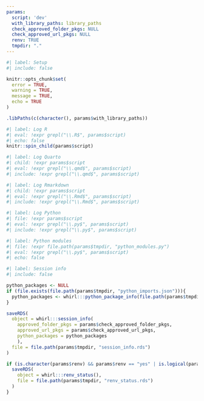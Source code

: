 ```yaml
---
params:
  script: 'dev'
  with_library_paths: library_paths
  check_approved_folder_pkgs: NULL
  check_approved_url_pkgs: NULL
  renv: TRUE
  tmpdir: "."
---
```


```r
#| label: Setup
#| include: false

knitr::opts_chunk$set(
  error = TRUE,
  warning = TRUE,
  message = TRUE,
  echo = TRUE
)

.libPaths(c(character(), params$with_library_paths))
```

```r
#| label: Log R
#| eval: !expr grepl("\\.R$", params$script)
#| echo: false
knitr::spin_child(params$script)
```

```r
#| label: Log Quarto
#| child: !expr params$script
#| eval: !expr grepl("\\.qmd$", params$script)
#| include: !expr grepl("\\.qmd$", params$script)
```

```r
#| label: Log Rmarkdown
#| child: !expr params$script
#| eval: !expr grepl("\\.Rmd$", params$script)
#| include: !expr grepl("\\.Rmd$", params$script)
```

```python
#| label: Log Python
#| file: !expr params$script
#| eval: !expr grepl("\\.py$", params$script)
#| include: !expr grepl("\\.py$", params$script)
```

```python
#| label: Python modules
#| file: !expr file.path(params$tmpdir, "python_modules.py")
#| eval: !expr grepl("\\.py$", params$script)
#| echo: false
```

```r
#| label: Session info
#| include: false

python_packages <- NULL
if (file.exists(file.path(params$tmpdir, "python_imports.json"))){
  python_packages <- whirl:::python_package_info(file.path(params$tmpdir, "python_imports.json"))
}

saveRDS(
  object = whirl:::session_info(
    approved_folder_pkgs = params$check_approved_folder_pkgs, 
    approved_url_pkgs = params$check_approved_url_pkgs, 
    python_packages = python_packages
    ),
  file = file.path(params$tmpdir, "session_info.rds")
)

if (is.character(params$renv) && params$renv == "yes" | is.logical(params$renv) && params$renv) {
  saveRDS(
    object = whirl:::renv_status(),
    file = file.path(params$tmpdir, "renv_status.rds")
  )
}
```
